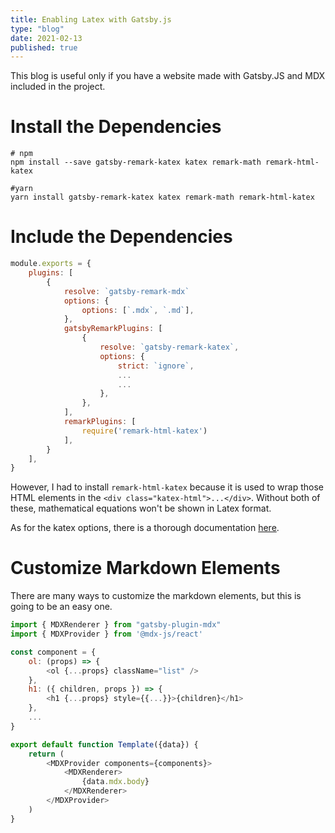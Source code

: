 ```yaml
---
title: Enabling Latex with Gatsby.js
type: "blog"
date: 2021-02-13
published: true
---
```


This blog is useful only if you have a website made with Gatsby.JS and MDX included in the project.

# Install the Dependencies
```bash:title=terminal
# npm
npm install --save gatsby-remark-katex katex remark-math remark-html-katex 

#yarn
yarn install gatsby-remark-katex katex remark-math remark-html-katex
```

# Include the Dependencies
```javascript:title=./gatsby-config.js
module.exports = {
    plugins: [
        {
            resolve: `gatsby-remark-mdx`
            options: {
                options: [`.mdx`, `.md`],
            },
            gatsbyRemarkPlugins: [
                {
                    resolve: `gatsby-remark-katex`,
                    options: {
                        strict: `ignore`,
                        ...
                        ...  
                    },
                },
            ],
            remarkPlugins: [
                require('remark-html-katex')
            ],
        }
    ],
}
```

However, I had to install `remark-html-katex` because it is used to wrap those HTML elements in the `<div class="katex-html">...</div>`. 
Without both of these, mathematical equations won't be shown in Latex format.

As for the katex options, there is a thorough documentation [here](https://katex.org/docs/options.html).

# Customize Markdown Elements
There are many ways to customize the markdown elements, but this is going to be an easy one.

```javascript:title=./src/templates/blogpost-template.js
import { MDXRenderer } from "gatsby-plugin-mdx"
import { MDXProvider } from '@mdx-js/react'

const component = {
    ol: (props) => { 
        <ol {...props} className="list" />
    },
    h1: ({ children, props }) => {
        <h1 {...props} style={{...}}>{children}</h1>
    },
    ...
}

export default function Template({data}) {
    return (
        <MDXProvider components={components}>
            <MDXRenderer>
                {data.mdx.body}
            </MDXRenderer>
        </MDXProvider>
    )
}
```